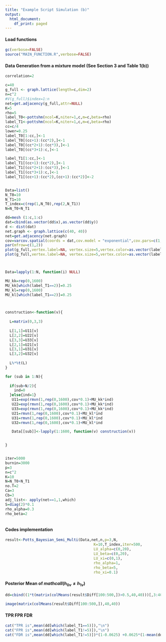 ```yaml
---
title: "Example Script Simulation (b)"
output:
  html_document:
    df_print: paged
---
```


#### Load functions
```r
gc(verbose=FALSE)
source("MAIN_FUNCTION.R",verbose=FALSE)
```

#### Data Generation from a mixture model (See Section 3 and Table 1(b))
```r
correlation=2

c=40
g_full <- graph.lattice(length=c,dim=2)
n=c^2
#V(g_full)$index=1:n
net=get.adjacency(g_full,attr=NULL)
K=5
rho=5
label_T0<-pottshm(ncol=K,niter=1,c,m=c,beta=rho)
label_T1<-pottshm(ncol=K,niter=1,c,m=c,beta=rho)
cc=c/4
lower=0.25
label_T0[1:cc,]<-1
label_T0[(cc+1):(cc*2),]<-1
label_T0[(cc*2+1):(cc*3),]<-1
label_T0[(cc*3+1):c,]<-1

label_T1[1:cc,]<-1
label_T1[(cc+1):(cc*2),]<-1
label_T1[(cc*2+1):(cc*3),]<-1
label_T1[(cc*3+1):c,]<-1
label_T1[(cc+1):(cc*2),(cc+1):(cc*2)]<-2


Data=list()
N_T0=10
N_T1=10
T_index=c(rep(1,N_T0),rep(2,N_T1))
N=N_T0+N_T1

dd=mesh (1:c,1:c)
dat=cbind(as.vector(dd$x),as.vector(dd$y))
d <- dist(dat)
net.graph <- graph.lattice(c(40, 40))
net=get.adjacency(net.graph)
cov=varcov.spatial(coords = dat,cov.model = "exponential",cov.pars=c(1,correlation))$`varcov`
par(mfrow=c(1,2))
plot(g_full,vertex.label=NA, vertex.size=5,vertex.color=as.vector(label_T0),layout = layout.kamada.kawai)
plot(g_full,vertex.label=NA, vertex.size=5,vertex.color=as.vector(label_T1),layout = layout.kamada.kawai)



Data=lapply(1:N, function(i) NULL)

MU_kk=rep(0,1600)
MU_kk[which(label_T1==2)]=0.25
MU_kl=rep(0,1600)
MU_kl[which(label_T1==2)]=0.25



construction<-function(v){
  
  L=matrix(0,3,3)
  
  L[1,1]=U11[v]
  L[2,2]=U22[v]
  L[3,3]=U33[v]
  L[2,1]=U21[v]
  L[3,1]=U31[v]
  L[3,2]=U32[v]
  
  L%*%t(L)
}

for (sub in 1:N){
  
  if(sub>N/2){
    ind=0
  }else{ind=1}
   U11=exp(rmvn(1,rep(0,1600),cov*0.1)+MU_kk*ind)
   U22=exp(rmvn(1,rep(0,1600),cov*0.1)+MU_kk*ind)
   U33=exp(rmvn(1,rep(0,1600),cov*0.1)+MU_kk*ind)
   U21=rmvn(1,rep(0,1600),cov*0.1)+MU_kl*ind
   U31=rmvn(1,rep(0,1600),cov*0.1)+MU_kl*ind
   U32=rmvn(1,rep(0,1600),cov*0.1)+MU_kl*ind

   Data[[sub]]<-lapply(1:1600, function(v) construction(v))

  
}


iter=5000
burnin=3000
p=3
n=c^2
K=10
N=N_T0+N_T1
no.T=2
Ca=3
Cb=3
adj_list<- apply(net==1,1,which)
S=diag(2)*0.1
rho_alpha=0.3
rho_beta=2
  
```

#### Codes implementation
```r
result<-Potts_Bayesian_Semi_Multi(Data,net,n,p=3,N,
                                        K=10,T_index,iter=500,
                                        LU_alpha=c(0,20), 
                                        LU_beta=c(0,20), 
                                        LU_xi=c(0,1),
                                        rho_alpha=1,
                                        rho_beta=5,
                                        rho_xi=0.1)
```

#### Posterior Mean of $mathcal{I}(h_{0v}\not=h_{1v})$
```r
dd=cbind((1*t(matrix(colMeans(result$Diff[100:500,])>0.5,40,40)))[,3:40],rep(0,40),rep(0,40))
```

```r
image(matrix(colMeans(result$Diff[100:500,]),40,40))
```

#### TPR FPR FDR
```r


cat("TPR is",mean(dd[which(label_T1==5)]),"\n")
cat("FPR is",mean(dd[which(label_T1!=5)]),"\n")
cat("FDR is",mean(dd[which(label_T1!=5)])*(1-0.0625) +0.0625*(1-mean(dd[which(label_T1==5)])),"\n")


```





